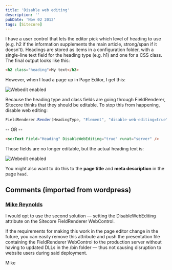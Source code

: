 ```yaml
---
title: 'Disable web editing'
description: ''
pubDate: 'Nov 02 2012'
tags: [Sitecore]
---
```



I have a user control that lets the editor pick which level of heading to use (e.g. h2 if the information supplements the main article, strong/span if it doesn't). Headings are stored as items in a configuration folder, with a single-line text field for the heading type (e.g. h1) and one for a CSS class. The final output looks like this:

```html
<h2 class="heading">My text</h2>
```

However, when I load a page up in Page Editor, I get this:

![Webedit enabled](./images/2012/webedit-enabled.png)

Because the heading type and class fields are going through FieldRenderer, Sitecore thinks that they should be editable. To stop this from happening, disable web editing:

```csharp
FieldRenderer.Render(HeadingType, "Element", "disable-web-editing=true");
```

-- OR --

```html
<sc:Text Field="Heading" DisableWebEditing="true" runat="server" />
```

Those fields are no longer editable, but the actual heading text is:

![Webedit enabled](./images/2012/webedit-disabled.png)

You might also want to do this to the **page title** and **meta description** in the page `head`.

<div class="comments">

## Comments (imported from wordpress)

### [Mike Reynolds](http://sitecorejunkie.wordpress.com/)

I would opt to use the second solution — setting the DisableWebEditing attribute on the Sitecore FieldRenderer WebControl.

If the requirements for making this work in the page editor change in the future, you can easily remove this attribute and push the presentation file containing the FieldRenderer WebControl to the production server without having to updated DLLs in the /bin folder — thus not causing disruption to website users during said deployment.

Mike

</div>